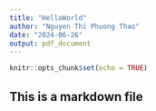 ```yaml
---
title: "HelloWorld"
author: "Nguyen Thi Phuong Thao"
date: "2024-06-26"
output: pdf_document
---
```


```r
knitr::opts_chunk$set(echo = TRUE)
```

## This is a markdown file



